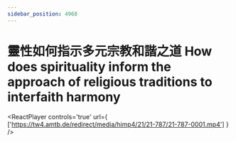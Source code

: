 ```yaml
---
sidebar_position: 4968
---
```



# 靈性如何指示多元宗教和諧之道 How does spirituality inform the approach of  religious traditions to interfaith harmony

<ReactPlayer controls='true' url={ ['https://tw4.amtb.de/redirect/media/himp4/21/21-787/21-787-0001.mp4'] } />